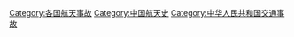 [[Category:各国航天事故|Category:各国航天事故]]
[[Category:中国航天史|Category:中国航天史]]
[[Category:中华人民共和国交通事故|Category:中华人民共和国交通事故]]